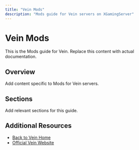 ```yaml
---
title: "Vein Mods"
description: "Mods guide for Vein servers on XGamingServer"
---
```


# Vein Mods

This is the Mods guide for Vein. Replace this content with actual documentation.

## Overview

Add content specific to Mods for Vein servers.

## Sections

Add relevant sections for this guide.

## Additional Resources

- [Back to Vein Home](./index)
- [Official Vein Website](https://example.com)
